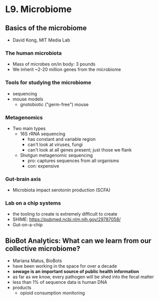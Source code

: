 # L9. Microbiome

## Basics of the microbiome
- David Kong, MIT Media Lab

### The human microbiota
- Mass of microbes on/in body: 3 pounds
- We inherit ~2-20 million genes from the microbiome

### Tools for studying the microbiome
- sequencing
- mouse models
  - gnotobiotic ("germ-free") mouse

### Metagenomics
- Two main types
  - 16S rRNA sequencing
    - has constant and variable region
    - can't look at viruses, fungi
    - can't look at all genes present; just those we flank
  - Shotgun metagenomic sequencing
    - pro: captures sequences from all organisms
    - con: expensive

### Gut-brain axis
- Microbiota impact serotonin production (SCFA)

### Lab on a chip systems
- the tooling to create is extremely difficult to create
- SHIME: https://pubmed.ncbi.nlm.nih.gov/29787058/
- Gut-on-a-chip

## BioBot Analytics: What can we learn from our collective microbiome?
- Mariana Matus, BioBots
- have been working in the space for over a decade
- **sewage is an important source of public health information**
- as far as we know, every pathogen will be shed into the fecal matter
- less than 1% of sequence data is human DNA
- products
  - opioid consumption monitoring